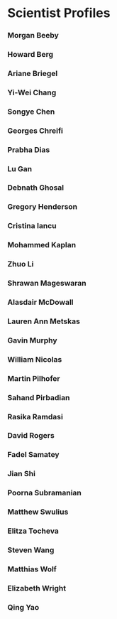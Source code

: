 # Scientist Profiles 
### Morgan Beeby {#morgan_beeby}


### Howard Berg {#howard_berg}


### Ariane Briegel {#ariane_briegel}


### Yi-Wei Chang {#yi-wei_chang}


### Songye Chen {#songye_chen}


### Georges Chreifi {#georges_chreifi}


### Prabha Dias {#prabha_dias}


### Lu Gan {#lu_gan}


### Debnath Ghosal {#debnath_ghosal}


### Gregory Henderson {#gregory_henderson}


### Cristina Iancu {#cristina_iancu}


### Mohammed Kaplan {#mohammed_kaplan}


### Zhuo Li {#zhuo_li}


### Shrawan Mageswaran {#shrawan_mageswaran}


### Alasdair McDowall {#alasdair_mcdowall}


### Lauren Ann Metskas {#lauren_ann_metskas}


### Gavin Murphy {#gavin_murphy}


### William Nicolas {#william_nicolas}


### Martin Pilhofer {#martin_pilhofer}


### Sahand Pirbadian {#sahand_pirbadian}


### Rasika Ramdasi {#rasika_ramdasi}


### David Rogers {#david_rogers}


### Fadel Samatey {#fadel_samatey}


### Jian Shi {#jian_shi}


### Poorna Subramanian {#poorna_subramanian}


### Matthew Swulius {#matthew_swulius}


### Elitza Tocheva {#elitza_tocheva}


### Steven Wang {#steven_wang}


### Matthias Wolf {#matthias_wolf}


### Elizabeth Wright {#elizabeth_wright}


### Qing Yao {#qing_yao}

